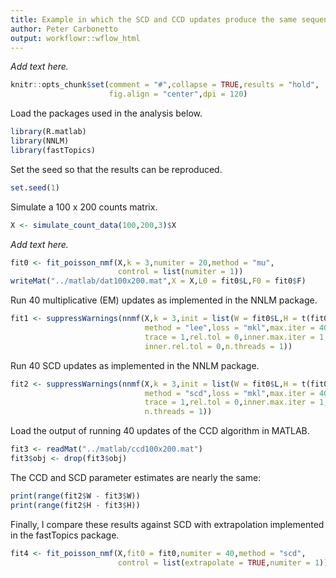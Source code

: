 ```yaml
---
title: Example in which the SCD and CCD updates produce the same sequence of iterates
author: Peter Carbonetto
output: workflowr::wflow_html
---
```


*Add text here.*

```r
knitr::opts_chunk$set(comment = "#",collapse = TRUE,results = "hold",
                      fig.align = "center",dpi = 120)
```

Load the packages used in the analysis below.

```r
library(R.matlab)
library(NNLM)
library(fastTopics)
```

Set the seed so that the results can be reproduced.

```r
set.seed(1)
```

Simulate a 100 x 200 counts matrix.

```r
X <- simulate_count_data(100,200,3)$X
```

*Add text here.*

```r
fit0 <- fit_poisson_nmf(X,k = 3,numiter = 20,method = "mu",
                        control = list(numiter = 1))
writeMat("../matlab/dat100x200.mat",X = X,L0 = fit0$L,F0 = fit0$F)
```

Run 40 multiplicative (EM) updates as implemented in the NNLM package.

```r
fit1 <- suppressWarnings(nnmf(X,k = 3,init = list(W = fit0$L,H = t(fit0$F)),
                              method = "lee",loss = "mkl",max.iter = 40,
                              trace = 1,rel.tol = 0,inner.max.iter = 1,
                              inner.rel.tol = 0,n.threads = 1))
```

Run 40 SCD updates as implemented in the NNLM package.

```r
fit2 <- suppressWarnings(nnmf(X,k = 3,init = list(W = fit0$L,H = t(fit0$F)),
                              method = "scd",loss = "mkl",max.iter = 40,
                              trace = 1,rel.tol = 0,inner.max.iter = 1,
                              n.threads = 1))
```

Load the output of running 40 updates of the CCD algorithm in MATLAB.

```r
fit3 <- readMat("../matlab/ccd100x200.mat")
fit3$obj <- drop(fit3$obj)
```

The CCD and SCD parameter estimates are nearly the same:

```r
print(range(fit2$W - fit3$W))
print(range(fit2$H - fit3$H))
```

Finally, I compare these results against SCD with extrapolation
implemented in the fastTopics package.

```r
fit4 <- fit_poisson_nmf(X,fit0 = fit0,numiter = 40,method = "scd",
                        control = list(extrapolate = TRUE,numiter = 1))
```

